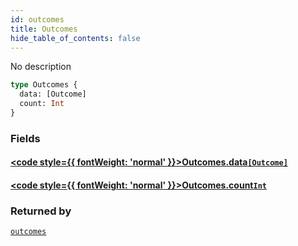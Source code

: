 ```yaml
---
id: outcomes
title: Outcomes
hide_table_of_contents: false
---
```








No description

```graphql
type Outcomes {
  data: [Outcome]
  count: Int
}
```


### Fields

#### [<code style={{ fontWeight: 'normal' }}>Outcomes.<b>data</b></code>](#)<Bullet />[`[Outcome]`](/docs/api/objects/outcome) <Badge class="secondary" text="list"/> <Badge class="secondary" text="object"/>
> 
> 

#### [<code style={{ fontWeight: 'normal' }}>Outcomes.<b>count</b></code>](#)<Bullet />[`Int`](/docs/api/scalars/int) <Badge class="secondary" text="scalar"/>
> 
> 



### Returned by

[`outcomes`](/docs/api/queries/outcomes)  <Badge class="secondary" text="query"/>



